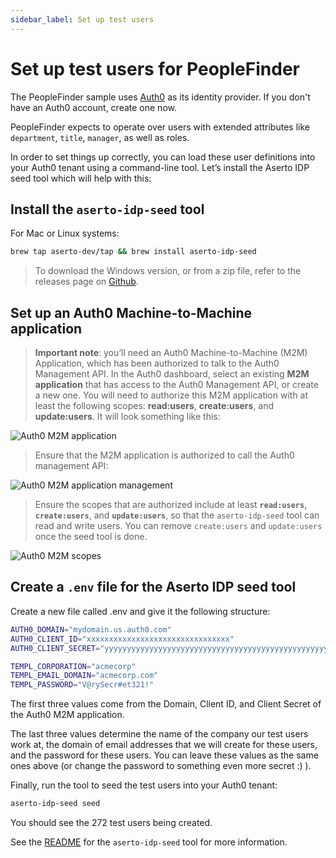 ```yaml
---
sidebar_label: Set up test users 
---
```


# Set up test users for PeopleFinder

The PeopleFinder sample uses [Auth0](https://www.auth0.com) as its identity provider.  If you don't have 
an Auth0 account, create one now.  

PeopleFinder expects to operate over users with extended attributes like `department`, `title`, `manager`, 
as well as roles.  

In order to set things up correctly, you can load these user definitions into your Auth0 tenant using 
a command-line tool. Let’s install the Aserto IDP seed tool which will help with this:

## Install the `aserto-idp-seed` tool

For Mac or Linux systems:

```bash
brew tap aserto-dev/tap && brew install aserto-idp-seed
```

> To download the Windows version, or from a zip file, refer to the releases page on [Github](https://github.com/aserto-dev/aserto-idp-seed/releases).

## Set up an Auth0 Machine-to-Machine application

> **Important note**: you’ll need an Auth0 Machine-to-Machine (M2M) Application, 
which has been authorized to talk to the Auth0 Management API. In the Auth0 dashboard, 
select an existing **M2M application** that has access to the Auth0 Management API, 
or create a new one.  You will need to authorize this M2M application with at least the
following scopes: **read:users**, **create:users**, and **update:users**. 
It will look something like this:

![Auth0 M2M application](/auth0-m2m.png)

> Ensure that the M2M application is authorized to call the Auth0 management API:

![Auth0 M2M application management](/auth0-m2m-mgmt.png)

> Ensure the scopes that are authorized include at least **`read:users`**, **`create:users`**, and 
**`update:users`**, so that the `aserto-idp-seed` tool can read and write users.  You can remove 
`create:users` and `update:users` once the seed tool is done.

![Auth0 M2M scopes](/auth0-m2m-seed-perms.png)

## Create a `.env` file for the Aserto IDP seed tool

Create a new file called .env and give it the following structure: 

```bash
AUTH0_DOMAIN="mydomain.us.auth0.com"
AUTH0_CLIENT_ID="xxxxxxxxxxxxxxxxxxxxxxxxxxxxxxxx"
AUTH0_CLIENT_SECRET="yyyyyyyyyyyyyyyyyyyyyyyyyyyyyyyyyyyyyyyyyyyyyyyyyyyyyyy"

TEMPL_CORPORATION="acmecorp"
TEMPL_EMAIL_DOMAIN="acmecorp.com"
TEMPL_PASSWORD="V@rySecr#et321!"
```

The first three values come from the Domain, Client ID, and Client Secret of the Auth0 M2M application.

The last three values determine the name of the company our test users work at, the domain of email addresses 
that we will create for these users, and the password for these users. You can leave these values as the same ones above (or change the password to something even more secret :) ).

Finally, run the tool to seed the test users into your Auth0 tenant:

```bash
aserto-idp-seed seed
```

You should see the 272 test users being created.

See the [README](https://github.com/aserto-dev/aserto-idp-seed) for the 
`aserto-idp-seed` tool for more information.
